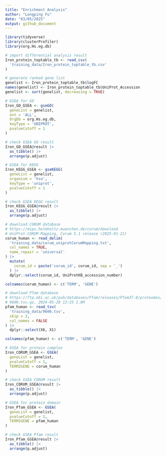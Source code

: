 ```yaml
---
title: "Enrichment Analysis"
author: "Longping Fu"
date: "03/05/2025"
output: github_document
---
```


```r
library(tidyverse)
library(clusterProfiler)
library(org.Hs.eg.db)

# import differential analysis result
Iron_protein_toptable_tb <- read_csv(
  'training_data/Iron_protein_toptable_tb.csv'
)

# generate ranked gene list
genelist <- Iron_protein_toptable_tb$logFC
names(genelist) <- Iron_protein_toptable_tb$UniProt_Accession
genelist <- sort(genelist, decreasing = TRUE)

# GSEA for GO
Iron_GO_GSEA <- gseGO(
  geneList = genelist,
  ont = 'ALL',
  OrgDb = org.Hs.eg.db,
  keyType = 'UNIPROT',
  pvalueCutoff = 1
)

# check GSEA GO result
Iron_GO_GSEA@result |> 
  as_tibble() |> 
  arrange(p.adjust)

# GSEA for KEGG
Iron_KEGG_GSEA <- gseKEGG(
  geneList = genelist,
  organism = 'hsa',
  keyType = 'uniprot',
  pvalueCutoff = 1
)

# check GSEA KEGG result
Iron_KEGG_GSEA@result |> 
  as_tibble() |> 
  arrange(p.adjust)
```

```r
# download CORUM database
# https://mips.helmholtz-muenchen.de/corum/download
# UniProt-CORUM Mapping, Corum 5.1 release (2025-01-21)
corum_human <- read_delim(
  'training_data/corum_uniprotCorumMapping.txt',
  col_names = TRUE,
  name_repair = 'universal'
) |> 
  mutate(
    corum_id = paste('corum_id', corum_id, sep = '_')
  ) |> 
  dplyr::select(corum_id, UniProtKB_accession_number)

colnames(corum_human) <- c('TERM', 'GENE')

# download Pfam database
# https://ftp.ebi.ac.uk/pub/databases/Pfam/releases/Pfam37.0/proteomes/
# 9606.tsv.gz, 2024-05-28 13:25	2.8M
pfam_human <- read_tsv(
  'training_data/9606.tsv',
  skip = 3,
  col_names = FALSE
) |> 
  dplyr::select(X6, X1)

colnames(pfam_human) <- c('TERM', 'GENE')

# GSEA for protein complex
Iron_CORUM_GSEA <- GSEA(
  geneList = genelist,
  pvalueCutoff = 1,
  TERM2GENE = corum_human
)

# check GSEA CORUM result
Iron_CORUM_GSEA@result |> 
  as_tibble() |> 
  arrange(p.adjust)

# GSEA for protein domain
Iron_Pfam_GSEA <- GSEA(
  geneList = genelist,
  pvalueCutoff = 1,
  TERM2GENE = pfam_human
)

# check GSEA Pfam result
Iron_Pfam_GSEA@result |> 
  as_tibble() |> 
  arrange(p.adjust)
```